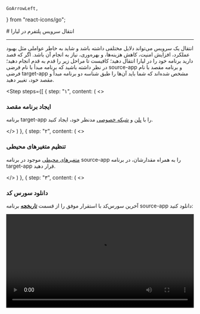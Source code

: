     GoArrowLeft,
} from "react-icons/go";


<Layout>
<Head>
<title>مستندات انتقال پلتفرم - لیارا</title>
<meta property="og:title" content="مستندات خدمات رایانش ابری لیارا" />
<meta property="og:description" content="مستندات مربوط به نحوه انتقال پلتفرم از یک هاست به هاست دیگر در لیارا"  />
<meta property="og:image" content="https://files.liara.ir/liara/logos/liara-poster.jpg" />
</Head>
# انتقال سرویس پلتفرم در لیارا

<hr className="mb-2" />
انتقال یک سرویس می‌تواند دلایل مختلفی داشته باشد و شاید به خاطر عواملی مثل بهبود عملکرد، افزایش امنیت، کاهش هزینه‌ها، و بهره‌وری، نیاز به انجام آن باشد. 
اگر که قصد دارید برنامه خود را در لیارا انتقال دهید؛ کافیست تا مراحل زیر را قدم به قدم انجام دهید؛ در نظر داشته باشید که برنامه مبدأ با نام فرضی <Important>source-app</Important> و برنامه مقصد با نام فرضی <Important>target-app</Important> مشخص شده‌اند که شما باید آن‌‌ها را طبق شناسه دو برنامه مبدأ و مقصد خود، تغییر دهید.

<Step  steps={[
    {
    step: "۱",
    content: (
    <>
            <h3>ایجاد برنامه مقصد</h3>
            <p>برنامه <Important>target-app</Important> را با <a href="/paas/details/plans/about" className="text-[#2196f3] ">پلن</a> و <a href="/paas/details/private-network" className="text-[#2196f3] ">شبکه خصوصی</a> مدنظر خود، ایجاد کنید.</p>
    </>
    )
    },
    {
    step: "۲",
    content: (
    <>
            <h3>تنظیم متغیرهای محیطی</h3>
            <p><a href="/paas/details/envs" className="text-[#2196f3] ">متغیرهای محیطی</a> موجود در برنامه <Important>source-app</Important> را به همراه مقدارشان، در برنامه <Important>target-app</Important> قرار دهید.</p>
    </>
    )
    },
    {
    step: "۳",
    content: (
    <>
            <h3>دانلود سورس کد</h3>
            <p>آخرین سورس‌کد با استقرار موفق را از قسمت <a href="/paas/details/private-registry" className="text-[#2196f3] "><b>تاریخچه</b></a> برنامه <Important>source-app</Important> دانلود کنید:</p>
                <div className="h-4" />
                <video
                src="https://files.liara.ir/liara/docs/downloading-source-code-using-console.mp4"
                controls="controls"
                className="block w-full"
                width="100%" />
                <div className="h-4" />
    </>
    )
    },
    {
    step: "۴",
    content: (
    <>
            <h3>تعریف مجدد دیسک‌ها</h3>
            <p>تمام <a href="/paas/disks/about" className="text-[#2196f3] ">دیسک‌های</a> برنامه‌ی <Important>source-app</Important> را ترجیحاً با نام یکسان برای برنامه‌ی <Important>target-app</Important> بسازید.</p>

    </>
    )
    },
    {
    step: "۵",
    content: (
    <>
            <h3>اتصال به دیسک‌ها</h3>
            <p>با استفاده از Liara CLI دیسک‌ها را به برنامه <Important>target-app</Important> متصل کنید.</p>
            <div className="h-2" />
            <Alert variant="success">
            <p>
                همچنین بخوانید: <a href="/paas/disks/route/" className="text-[#2196f3] ">نحوه تعریف مسیر و اتصال به دیسک‌ها</a>
            </p>
            </Alert>
            <Alert variant="info">
            <p>
                در صورتی که قصد دارید با استفاده از Liara Console استقرار را انجام دهید؛ می‌توانید در مرحله استقرار برنامه (گام ۶)، دیسک‌ها را به برنامه، متصل کنید.
            </p>
            </Alert>
    </>
   )
    },
    {
    step: "۶",
    content: (
    <>
            <h3>استقرار مجدد پروژه</h3>
            <p>سورس‌کد دانلود شده را در برنامه <Important>target-app</Important> با یکی از سه روش Liara CLI یا Liara Console یا Github در لیارا مستقر کنید.</p>
    </>
   )
    },
    {
    step: "۷",
    content: (
    <>
            <h3>تهیه فایل پشتیبان از دیسک‌های قبلی</h3>
            <p>از محتوای دیسک‌های <Important>source-app</Important> یک <a href="/paas/disks/create-backup" className="text-[#2196f3] ">فایل پشتیبان</a> به صورت دستی تهیه کنید.</p>
    </>
    )
    },
    {
    step: "۸",
    content: (
    <>
            <h3>ایجاد دسترسی FTP</h3>
            <p><a href="/paas/disks/ftp-access" className="text-[#2196f3] ">یک دسترسی FTP</a> برای تمامی دیسک‌های برنامه <Important>target-app</Important> ایجاد کنید.</p>
    </>
    )
    },
    {
    step: "۹",
    content: (
    <>
            <h3>اتصال به دیسک‌ها با دسترسی FTP</h3>
            <p>با استفاده از دسترسی FTP، به دیسک‌ها متصل شوید و فایل‌های پشتیبان دانلود شده را به صورت فشرده درون آن‌ها بریزید.</p>
    </>
    )
    },
    {
    step: "۱۰",
    content: (
    <>
            <h3></h3>
            <p> در نهایت با استفاده از <a href="/paas/details/console-shell" className="text-[#2196f3] ">خط فرمان</a> برنامه <Important>target-app</Important> و قطعه کد زیر، فایل‌های فشرده درون پوشه‌های متصل به دیسک را، استخراج کنید (در قطعه کد زیر، نام فایل شما به عنوان مثال، <Important>backup.tar.gz</Important> در نظر گرفته شده است):</p>
            <div className="h-2" />
            <div dir="ltr">
            <Highlight className="bash">
            {`$ cd storage/uploads
$ tar -xzvf backup.tar.gz`}
            </Highlight>
            </div>
    </>
    )
    },
]}/>
<div className="h-4" />
در نهایت؛ تمامی کارها برای انتقال برنامه‌تان انجام شده است و می‌توانید برنامه <Important>source-app</Important> خود را، پاک کنید و از <Important>target-app</Important> استفاده کنید.

</Layout>